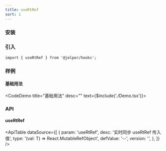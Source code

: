 ```yaml
---
title: useRtRef
sort: 1
---
```



### 安装

<ImportTabs name="@jelper/hooks" />

### 引入

``` tsx
import { useRtRef } from '@jelper/hooks';
```

### 样例

#### 基础用法
<CodeDemo title="基础用法" desc="" text={$include('./Demo.tsx')}><Demo /></CodeDemo>

### API

#### useRtRef

<ApiTable
  dataSource={[
    {
      param: 'useRtRef',
      desc: '实时同步 useRtRef 传入值',
      type: '<T>(val: T) => React.MutableRefObject<T>',
      defValue: '--',
      version: '',
    },
  ]}
/>
